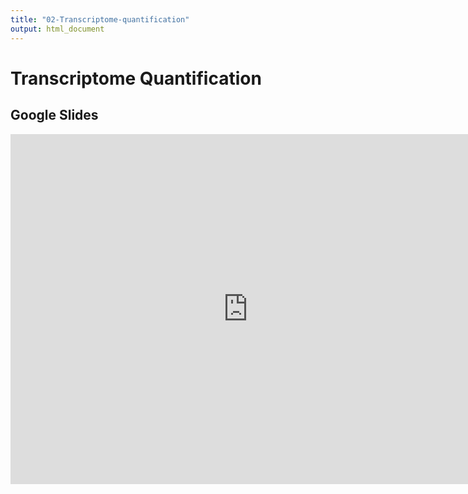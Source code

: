 ```yaml
---
title: "02-Transcriptome-quantification"
output: html_document
---
```


# Transcriptome Quantification

## Google Slides

<iframe src="https://docs.google.com/presentation/d/e/2PACX-1vStgqAHpNPQcrZjuNOcu9b5Yt3AE-kRQu_z-VfW60cmdNAO5tGMAT5mBo-StH2KprKm1XSFQGQenpJj/embed?start=false&loop=false&delayms=3000" frameborder="0" width="760" height="560" allowfullscreen="true" mozallowfullscreen="true" webkitallowfullscreen="true"></iframe>